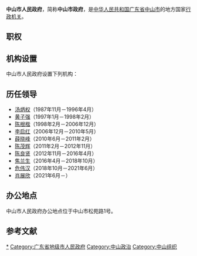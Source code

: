 {{Unreferenced|time=2021-03-28T03:56:49+00:00}}
{{Infobox PRCG
|机构名称=中山市人民政府
|标志1=National Emblem of the People's Republic of China (2).svg
|标志1说明=[[s:国务院关于国家行政机关和企业事业单位社会团体印章管理的规定|1999年规定]]：[[印章|印章]][[直径|直径]]4.5厘米，中央刊[[中华人民共和国国徽|国徽]]，由[[广东省人民政府|广东省人民政府]]制发。
|职位1=市长
|人员1=肖展欣
|职位2=副市长
|人员2=李振家、雷岳龙、刘云梅、叶红光、鲁罡、曾奕、周作德
|人数2=7
|职位3=秘书长
|人员3=李俊
|业务上级=[[广东省人民政府|广东省人民政府]]
|组织上级=[[中山市人民代表大会|中山市人民代表大会]]<br>[[中山市人民代表大会常务委员会|中山市人民代表大会常务委员会]]
|中共上级=[[中国共产党中山市委员会|中国共产党中山市委员会]]
|中共本级=[[中国共产党中山市人民政府党组|中国共产党中山市人民政府党组]]
|行政级别=正地厅级
|机构类型=[[地级市|地级市]][[人民政府|人民政府]]
|场所1=中山市人民政府办公室
|地址1=广东省中山市松苑路1号
|坐标1=
|邮编1=
|官网= {{URL|http://www.zs.gov.cn/}}
|a=[[中国共产党中山市委员会|中国共产党中山市委员会]]
|b=[[中山市人民代表大会|中山市人民代表大会]]
|c=[[中山市人民代表大会常务委员会|中山市人民代表大会常务委员会]]
|d=[[中国人民政治协商会议中山市委员会|中国人民政治协商会议中山市委员会]]
|e=[[中国共产党中山市纪律检查委员会|中国共产党中山市纪律检查委员会]]
|f=[[中山市监察委员会|中山市监察委员会]]
|g=[[广东省中山市中级人民法院|广东省中山市中级人民法院]]
|h=[[中山市人民检察院|中山市人民检察院]]
|i=[[中国人民解放军中山市警备区|中国人民解放军中山市警备区]]
}}

'''中山市人民政府'''，简称'''中山市政府'''，是[[中华人民共和国|中华人民共和国]][[广东省|广东省]][[中山市|中山市]]的地方国家[[行政机关|行政机关]]。

== 职权 ==
{{:人民政府}}

== 机构设置 ==
中山市人民政府设置下列机构：
{{columns-list|2|
*中山市人民政府办公室
*中山市发展和改革局
*中山市教育和体育局
*中山市科学技术局
*中山市工业和信息化局
*中山市公安局
*中山市民政局
*中山市司法局
*中山市财政局
*中山市人力资源和社会保障局
*中山市自然资源局
*中山市生态环境局
*中山市住房和城乡建设局
*中山市交通运输局
*中山市水务局
*中山市农业农村局
*中山市商务局
*中山市文化广电旅游局
*中山市卫生健康局
*中山市退役军人事务局
*中山市应急管理局
*中山市审计局
*中山市人民政府国有资产监督管理委员会
*中山市市场监督管理局（市知识产权局）
*中山市统计局
*中山市医疗保障局
*中山市金融工作局
*中山市城市管理和综合执法局
*中山市信访局
*中山市政务服务数据管理局
*中山市城市更新局
}}

== 历任领导 ==
* [[汤炳权|汤炳权]]（1987年11月－1996年4月）
* [[黄子强|黄子强]]（1997年1月－1998年2月）
* [[陈根楷|陈根楷]]（1998年2月－2006年12月）
* [[李启红|李启红]]（2006年12月－2010年5月）
* [[薛晓峰|薛晓峰]]（2010年6月－2011年2月）
* [[陈茂辉|陈茂辉]]（2011年2月－2012年11月）
* [[陈良贤|陈良贤]]（2012年11月－2016年4月）
* [[焦兰生|焦兰生]]（2016年4月－2018年10月）
* [[危伟汉|危伟汉]]（2018年10月－2021年6月）
* [[肖展欣|肖展欣]]（2021年6月－）

== 办公地点 ==
中山市人民政府办公地点位于中山市松苑路1号。

== 参考文献 ==
{{Reflist|2}}

{{广东省各地市|行政机关}}

[[Category:中山市人民政府|*]]
[[Category:广东省地级市人民政府|Category:广东省地级市人民政府]]
[[Category:中山政治|Category:中山政治]]
[[Category:中山组织|Category:中山组织]]